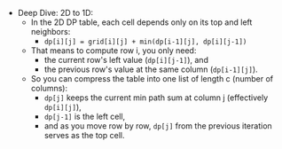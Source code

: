 - Deep Dive: 2D to 1D:
    - In the 2D DP table, each cell depends only on its top and left neighbors:
        - `dp[i][j] = grid[i][j] + min(dp[i-1][j], dp[i][j-1])`
    - That means to compute row i, you only need:
        - the current row's left value (`dp[i][j-1]`), and
        - the previous row's value at the same column (`dp[i-1][j]`).
    - So you can compress the table into one list of length c (number of columns):
        - `dp[j]` keeps the current min path sum at column j (effectively `dp[i][j]`),
        - `dp[j-1]` is the left cell,
        - and as you move row by row, `dp[j]` from the previous iteration serves as the top cell.